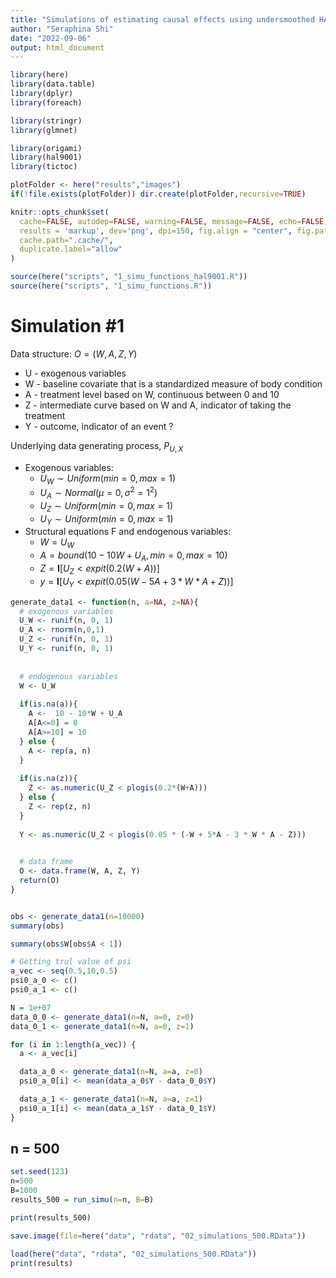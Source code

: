 ```yaml
---
title: "Simulations of estimating causal effects using undersmoothed HAL"
author: "Seraphina Shi"
date: "2022-09-06"
output: html_document
---
```


```r
library(here)
library(data.table)
library(dplyr)
library(foreach)

library(stringr)
library(glmnet)

library(origami)
library(hal9001)
library(tictoc)
```

```r
plotFolder <- here("results","images")
if(!file.exists(plotFolder)) dir.create(plotFolder,recursive=TRUE)

knitr::opts_chunk$set(
  cache=FALSE, autodep=FALSE, warning=FALSE, message=FALSE, echo=FALSE,
  results = 'markup', dev='png', dpi=150, fig.align = "center", fig.path=plotFolder,
  cache.path=".cache/",
  duplicate.label="allow"
)

source(here("scripts", "1_simu_functions_hal9001.R"))
source(here("scripts", "1_simu_functions.R"))
```

# Simulation #1
Data structure:  $O = (W, A, Z, Y)$ 

 * U - exogenous variables  
 * W - baseline covariate that is a standardized measure of body condition  
 * A - treatment level based on W, continuous between 0 and 10  
 * Z - intermediate curve based on W and A, indicator of taking the treatment  
 * Y - outcome, indicator of an event ?  
   
 Underlying data generating process, $P_{U,X}$
 
* Exogenous variables:  
  + $U_W \sim Uniform(min = 0, max = 1)$  
  + $U_A \sim Normal(\mu=0, \sigma^2 = 1^2)$  
  + $U_Z \sim Uniform(min = 0, max = 1)$  
  + $U_Y \sim Uniform(min = 0, max = 1)$  
  
* Structural equations F and endogenous variables:  
  + $W =  U_W$  
  + $A = bound(10 - 10W + U_A, min=0, max=10)$  
  + $Z = \mathbf{I}[U_Z < expit(0.2(W+A))]$
  + $y = \mathbf{I}[U_Y < expit(0.05(W-5A+3*W*A+Z))]$


```r
generate_data1 <- function(n, a=NA, z=NA){
  # exogenous variables
  U_W <- runif(n, 0, 1)
  U_A <- rnorm(n,0,1)
  U_Z <- runif(n, 0, 1)
  U_Y <- runif(n, 0, 1)
  
  
  # endogenous variables
  W <- U_W
  
  if(is.na(a)){
    A <-  10 - 10*W + U_A
    A[A<=0] = 0
    A[A>=10] = 10
  } else {
    A <- rep(a, n)
  }
  
  if(is.na(z)){
    Z <- as.numeric(U_Z < plogis(0.2*(W+A)))
  } else {
    Z <- rep(z, n)
  }
  
  Y <- as.numeric(U_Z < plogis(0.05 * (-W + 5*A - 3 * W * A - Z)))
  

  # data frame
  O <- data.frame(W, A, Z, Y)
  return(O)
}


obs <- generate_data1(n=10000)
summary(obs)

summary(obs$W[obs$A < 1])
```


```r
# Getting trul value of psi
a_vec <- seq(0.5,10,0.5)
psi0_a_0 <- c()
psi0_a_1 <- c()

N = 1e+07
data_0_0 <- generate_data1(n=N, a=0, z=0)
data_0_1 <- generate_data1(n=N, a=0, z=1)

for (i in 1:length(a_vec)) {
  a <- a_vec[i]

  data_a_0 <- generate_data1(n=N, a=a, z=0)
  psi0_a_0[i] <- mean(data_a_0$Y - data_0_0$Y)

  data_a_1 <- generate_data1(n=N, a=a, z=1)
  psi0_a_1[i] <- mean(data_a_1$Y - data_0_1$Y)
}
```

## n = 500
```r
set.seed(123)
n=500
B=1000
results_500 = run_simu(n=n, B=B)

print(results_500)

save.image(file=here("data", "rdata", "02_simulations_500.RData"))
```


```r
load(here("data", "rdata", "02_simulations_500.RData"))
print(results)
```
<!-- ## n = 1000 -->
<!-- ```{r simu_n1000} -->
<!-- set.seed(123) -->
<!-- n=1000 -->
<!-- B=1000 -->
<!-- results_1000 = run_simu(n=n, B=B) -->

<!-- print(results_1000) -->


<!-- save.image(file=here("data", "rdata", "02_simulations_1000.RData")) -->
<!-- ``` -->

<!-- ## n = 5000 -->
<!-- ```{r simu_n5000} -->
<!-- set.seed(123) -->
<!-- n=5000 -->
<!-- B=1000 -->
<!-- results_5000 = run_simu(n=n, B=B) -->

<!-- print(results_5000) -->

<!-- save.image(file=here("data", "rdata", "02_simulations_5000.RData")) -->
<!-- ``` -->